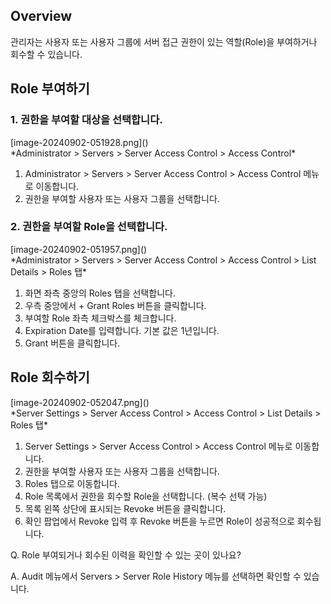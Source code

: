## Overview
관리자는 사용자 또는 사용자 그룹에 서버 접근 권한이 있는 역할(Role)을 부여하거나 회수할 수 있습니다.

## Role 부여하기
### 1. 권한을 부여할 대상을 선택합니다.
<p align="center">
<div>[image-20240902-051928.png]()</div>
*Administrator &gt; Servers &gt; Server Access Control &gt; Access Control*
</p>

1. Administrator > Servers > Server Access Control > Access Control 메뉴로 이동합니다.
2. 권한을 부여할 사용자 또는 사용자 그룹을 선택합니다.

### 2. 권한을 부여할 Role을 선택합니다.
<p align="center">
<div>[image-20240902-051957.png]()</div>
*Administrator &gt; Servers &gt; Server Access Control &gt; Access Control &gt; List Details &gt; Roles 탭*
</p>

1. 화면 좌측 중앙의 Roles 탭을 선택합니다.
2. 우측 중앙에서 + Grant Roles 버튼을 클릭합니다.
3. 부여할 Role 좌측 체크박스를 체크합니다.
4. Expiration Date를 입력합니다. 기본 값은 1년입니다.
5. Grant 버튼을 클릭합니다.

## Role 회수하기
<p align="center">
<div>[image-20240902-052047.png]()</div>
*Server Settings &gt; Server Access Control &gt; Access Control &gt; List Details &gt; Roles 탭*
</p>

1. Server Settings > Server Access Control > Access Control 메뉴로 이동합니다.
2. 권한을 부여할 사용자 또는 사용자 그룹을 선택합니다.
3. Roles 탭으로 이동합니다.
4. Role 목록에서 권한을 회수할 Role을 선택합니다. (복수 선택 가능)
5. 목록 왼쪽 상단에 표시되는 Revoke 버튼을 클릭합니다.
6. 확인 팝업에서 Revoke 입력 후 Revoke 버튼을 누르면 Role이 성공적으로 회수됩니다.

Q. Role 부여되거나 회수된 이력을 확인할 수 있는 곳이 있나요?

A. Audit 메뉴에서 Servers &gt; Server Role History 메뉴를 선택하면 확인할 수 있습니다.
